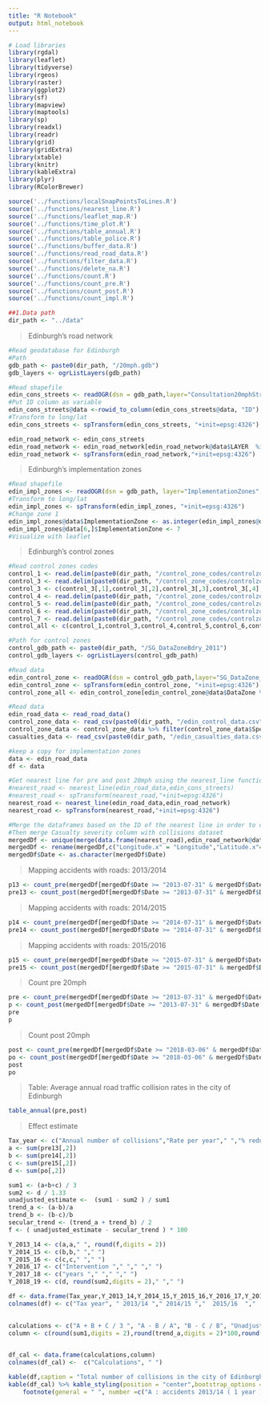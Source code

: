 ```yaml
---
title: "R Notebook"
output: html_notebook
---
```


```r
# Load libraries
library(rgdal)
library(leaflet)
library(tidyverse)
library(rgeos)
library(raster)
library(ggplot2)
library(sf)
library(mapview)
library(maptools)
library(sp)
library(readxl)
library(readr)
library(grid)
library(gridExtra)
library(xtable)
library(knitr)
library(kableExtra)
library(plyr)
library(RColorBrewer)

source('../functions/localSnapPointsToLines.R')
source('../functions/nearest_line.R')
source('../functions/leaflet_map.R')
source('../functions/time_plot.R')
source('../functions/table_annual.R')
source('../functions/table_police.R')
source('../functions/buffer_data.R')
source('../functions/read_road_data.R')
source('../functions/filter_data.R')
source('../functions/delete_na.R')
source('../functions/count.R')
source('../functions/count_pre.R')
source('../functions/count_post.R')
source('../functions/count_impl.R')

##1.Data path 
dir_path <- "../data"
```

> Edinburgh's road network

```r
#Read geodatabase for Edinburgh
#Path
gdb_path <- paste0(dir_path, "/20mph.gdb")
gdb_layers <- ogrListLayers(gdb_path)

#Read shapefile
edin_cons_streets <- readOGR(dsn = gdb_path,layer="Consultation20mphStreets", verbose = FALSE)
#Put ID column as variable 
edin_cons_streets@data <-rowid_to_column(edin_cons_streets@data, "ID")
#Transform to long/lat
edin_cons_streets <- spTransform(edin_cons_streets, "+init=epsg:4326")

edin_road_network <- edin_cons_streets
edin_road_network <- edin_road_network[edin_road_network@data$LAYER  %in% c("20mph existing streets", "20mph local streets","20mph main streets","30mph","Part time 20mph"),]
edin_road_network <- spTransform(edin_road_network,"+init=epsg:4326")

```

> Edinburgh's implementation zones

```r
#Read shapefile
edin_impl_zones <- readOGR(dsn = gdb_path, layer="ImplementationZones", verbose = FALSE)
#Transform to long/lat
edin_impl_zones <- spTransform(edin_impl_zones, "+init=epsg:4326")
#Change zone 1
edin_impl_zones@data$ImplementationZone <- as.integer(edin_impl_zones@data$ImplementationZone)
edin_impl_zones@data[6,]$ImplementationZone <- 7
#Visualize with leaflet

```

> Edinburgh's control zones

```r
#Read control zones codes
control_1 <- read.delim(paste0(dir_path, "/control_zone_codes/controlzone1.txt"),stringsAsFactor = FALSE,header = FALSE)
control_3 <- read.delim(paste0(dir_path, "/control_zone_codes/controlzone3.txt"),stringsAsFactor = FALSE,header = FALSE)
control_3 <- c(control_3[,1],control_3[,2],control_3[,3],control_3[,4],control_3[,5],control_3[,6],control_3[,7],control_3[,8],control_3[,9])
control_4 <- read.delim(paste0(dir_path, "/control_zone_codes/controlzone4.txt"),stringsAsFactor = FALSE,header = FALSE)
control_5 <- read.delim(paste0(dir_path, "/control_zone_codes/controlzone5.txt"),stringsAsFactor = FALSE,header = FALSE)
control_6 <- read.delim(paste0(dir_path, "/control_zone_codes/controlzone6.txt"),stringsAsFactor = FALSE,header = FALSE)
control_7 <- read.delim(paste0(dir_path, "/control_zone_codes/controlzone7.txt"),stringsAsFactor = FALSE,header = FALSE)
control_all <- c(control_1,control_3,control_4,control_5,control_6,control_7)

#Path for control zones
control_gdb_path <- paste0(dir_path, "/SG_DataZoneBdry_2011")
control_gdb_layers <- ogrListLayers(control_gdb_path)

#Read data
edin_control_zone <- readOGR(dsn = control_gdb_path,layer="SG_DataZone_Bdry_2011", verbose = FALSE)
edin_control_zone <- spTransform(edin_control_zone, "+init=epsg:4326")
control_zone_all <- edin_control_zone[edin_control_zone@data$DataZone %in%  control_all,]

```


```r
#Read data
edin_road_data <- read_road_data()
control_zone_data <- read_csv(paste0(dir_path, "/edin_control_data.csv"))
control_zone_data <- control_zone_data %>% filter(control_zone_data$Speed_limit %in% c(20,30)) 
casualties_data <- read_csv(paste0(dir_path, "/edin_casualties_data.csv"))

#keep a copy for implementation zones
data <- edin_road_data
df <- data 
```

```r
#Get nearest line for pre and post 20mph using the nearest_line function, use only layers we care edin_road network instead of edin_cons_streets
#nearest_road <- nearest_line(edin_road_data,edin_cons_streets)
#nearest_road <- spTransform(nearest_road,"+init=epsg:4326")
nearest_road <- nearest_line(edin_road_data,edin_road_network)
nearest_road <- spTransform(nearest_road,"+init=epsg:4326")
```

```r
#Merge the dataframes based on the ID of the nearest line in order to connect geoinformation with stasts19
#Then merge Casualty severity column with collisions dataset
mergedDf <- unique(merge(data.frame(nearest_road),edin_road_network@data,by.x = "nearest_line_id" ,by.y = "ID"))
mergedDf <- rename(mergedDf,c("Longitude.x" = "Longitude","Latitude.x"="Latitude","year.x"="year","Speed_limit.x"="Speed_limit","Date.x"="Date"))
mergedDf$Date <- as.character(mergedDf$Date)

```

> Mapping accidents with roads: 2013/2014

```r
p13 <- count_pre(mergedDf[mergedDf$Date >= "2013-07-31" & mergedDf$Date <= "2014-07-30" ,])
pre13 <- count_post(mergedDf[mergedDf$Date >= "2013-07-31" & mergedDf$Date <= "2014-07-30" ,])
```

> Mapping accidents with roads: 2014/2015

```r
p14 <- count_pre(mergedDf[mergedDf$Date >= "2014-07-31" & mergedDf$Date <= "2015-07-30" ,]) 
pre14 <- count_post(mergedDf[mergedDf$Date >= "2014-07-31" & mergedDf$Date <= "2015-07-30" ,])
```

> Mapping accidents with roads: 2015/2016

```r
p15 <- count_pre(mergedDf[mergedDf$Date >= "2015-07-31" & mergedDf$Date <= "2016-07-30" ,])
pre15 <- count_post(mergedDf[mergedDf$Date >= "2015-07-31" & mergedDf$Date <= "2016-07-30" ,])
```

> Count pre 20mph 

```r
pre <- count_pre(mergedDf[mergedDf$Date >= "2013-07-31" & mergedDf$Date <= "2016-07-30" ,])
p <- count_post(mergedDf[mergedDf$Date >= "2013-07-31" & mergedDf$Date <= "2016-07-30" ,])
pre
p
```

> Count post 20mph

```r
post <- count_pre(mergedDf[mergedDf$Date >= "2018-03-06" & mergedDf$Date <= "2019-06-31" ,])
po <- count_post(mergedDf[mergedDf$Date >= "2018-03-06" & mergedDf$Date <= "2019-06-31" ,])
post
po
```

> Table: Average annual road traffic collision rates in the city of Edinburgh 

```r
table_annual(pre,post)
```

> Effect estimate

```r
Tax_year <- c("Annual number of collisions","Rate per year"," ","% reduction in collisions ")
a <- sum(pre13[,2])
b <- sum(pre14[,2])
c <- sum(pre15[,2])
d <- sum(po[,2])

sum1 <- (a+b+c) / 3
sum2 <- d / 1.33
unadjusted_estimate <-  (sum1 - sum2 ) / sum1  
trend_a <- (a-b)/a 
trend_b <- (b-c)/b
secular_trend <- (trend_a + trend_b) / 2
f <- ( unadjusted_estimate - secular_trend ) * 100

Y_2013_14 <- c(a,a," ", round(f,digits = 2))
Y_2014_15 <- c(b,b," "," ")
Y_2015_16 <- c(c,c," "," ")
Y_2016_17 <- c("Intervention "," "," "," ")
Y_2017_18 <- c("years "," "," "," ")
Y_2018_19 <- c(d, round(sum2,digits = 2)," "," ")

df <- data.frame(Tax_year,Y_2013_14,Y_2014_15,Y_2015_16,Y_2016_17,Y_2017_18,Y_2018_19)
colnames(df) <- c("Tax year", " 2013/14 "," 2014/15 ","  2015/16  ","  2016/17  ","  2017/18  "," 2018/19 ")
 

calculations <- c("A + B + C / 3 ", "A - B / A", "B - C / B", "Unadjusted_estimate", "Secular_trend" )
column <- c(round(sum1,digits = 2),round(trend_a,digits = 2)*100,round(trend_b,digits = 2)*100,round(unadjusted_estimate,digits = 2) *100,round(secular_trend,digits =     
                                                                                                                                                    2)*100)

df_cal <- data.frame(calculations,column)
colnames(df_cal) <-  c("Calculations", " ")

kable(df,caption = "Total number of collisions in the city of Edinburgh ", booktabs = TRUE, valign = 't') %>% kable_styling(bootstrap_options = c("hover","striped"),font_size = 15 )
kable(df_cal) %>% kable_styling(position = "center",bootstrap_options = c("basic","hover","striped"),font_size = 15 )%>%  
    footnote(general = " ", number =c("A : accidents 2013/14 ( 1 year )","B : accidents 2014/15 ( 1 year ) ","C : accidents 2015/16 ( 1 year )","D : accidents 2018/19 ( 16 months )")) 
```